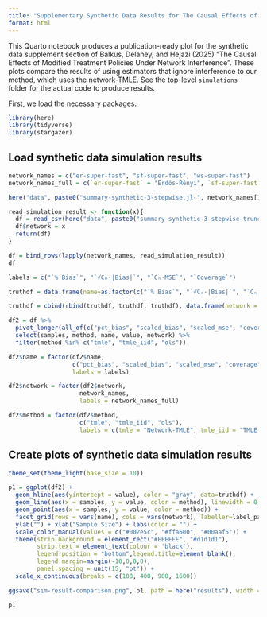 ```yaml
---
title: "Supplementary Synthetic Data Results for The Causal Effects of Modified Treatment Policies Under Network Interference"
format: html
---
```


This Quarto notebook produces a publication-ready plot for the synthetic data supplement section of Balkus, Delaney, and Hejazi (2025) "The Causal Effects of Modified Treatment Policies Under Network Interference". These plots compare the results of using estimators that ignore interference to our method, which uses the network-TMLE. See the top-level `simulations` folder for the actual code to produce results.

First, we load the necessary packages.

```r
library(here)
library(tidyverse)
library(stargazer)

```

## Load synthetic data simulation results

```r
network_names = c("er-super-fast", "sf-super-fast", "ws-super-fast")
network_names_full = c(`er-super-fast` = "Erdős-Rényi", `sf-super-fast` = "Scale-Free", `ws-super-fast` = "Watts-Strogatz")

here("data", paste0("summary-synthetic-3-stepwise.jl-", network_names[1], ".csv"))

read_simulation_result <- function(x){
  df = read_csv(here("data", paste0("summary-synthetic-3-stepwise-trunc.jl-", x, ".csv")))
  df$network = x
  return(df)
}

df = bind_rows(lapply(network_names, read_simulation_result))
df

```
```r
labels = c("`% Bias`", "`√Cₙ·|Bias|`", "`Cₙ·MSE`", "`Coverage`")

truthdf = data.frame(name=as.factor(c("`% Bias`", "`√Cₙ·|Bias|`", "`Cₙ·MSE`", "`Coverage`")), value=c(0,0,0,0.95))

truthdf = cbind(rbind(truthdf, truthdf, truthdf), data.frame(network = as.factor(c(rep("Erdős-Rényi", 4), rep("Scale-Free", 4), rep("Watts-Strogatz", 4)))))

```

```r

df2 = df %>% 
  pivot_longer(all_of(c("pct_bias", "scaled_bias", "scaled_mse", "coverage"))) %>% 
  select(samples, method, name, value, network) %>%
  filter(method %in% c("tmle", "tmle_iid", "ols"))

df2$name = factor(df2$name, 
                  c("pct_bias", "scaled_bias", "scaled_mse", "coverage"), 
                  labels = labels)

df2$network = factor(df2$network,
                    network_names,
                    labels = network_names_full)

df2$method = factor(df2$method,
                    c("tmle", "tmle_iid", "ols"),
                    labels = c(tmle = "Network-TMLE", tmle_iid = "TMLE (No Network)", ols = "Linear Regression (No Network)"))


```

## Create plots of synthetic data simulation results

```r

theme_set(theme_light(base_size = 10))

p1 = ggplot(df2) + 
  geom_hline(aes(yintercept = value), color = "gray", data=truthdf) + 
  geom_line(aes(x = samples, y = value, color = method), linewidth = 0.5) +
  geom_point(aes(x = samples, y = value, color = method)) +
  facet_grid(rows = vars(name), cols = vars(network), labeller=label_parsed, scales = "free_y") + 
  ylab("") + xlab("Sample Size") + labs(color = "") +
  scale_color_manual(values = c("#002e5c", "#ffa600", "#00aaf5")) + 
  theme(strip.background = element_rect("#EEEEEE", "#d1d1d1"), 
        strip.text = element_text(colour = 'black'), 
        legend.position = "bottom",legend.title=element_blank(), 
        legend.margin=margin(-10,0,0,0),
        panel.spacing = unit(15, "pt")) +
  scale_x_continuous(breaks = c(100, 400, 900, 1600))

ggsave("sim-result-comparison.png", p1, path = here("results"), width = 6, height = 6, dpi = 1000)

p1

```
